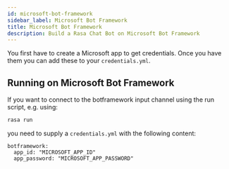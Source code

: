```yaml
---
id: microsoft-bot-framework
sidebar_label: Microsoft Bot Framework
title: Microsoft Bot Framework
description: Build a Rasa Chat Bot on Microsoft Bot Framework
---
```


You first have to create a Microsoft app to get credentials.
Once you have them you can add these to your `credentials.yml`.

## Running on Microsoft Bot Framework

If you want to connect to the botframework input channel using the
run script, e.g. using:

```bash
rasa run
```

you need to supply a `credentials.yml` with the following content:

```yaml-rasa
botframework:
  app_id: "MICROSOFT_APP_ID"
  app_password: "MICROSOFT_APP_PASSWORD"
```
